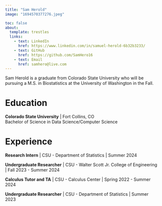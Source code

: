 ```yaml
---
title: "Sam Herold"
image: "1694570377276.jpeg"

toc: false
about:
  template: trestles
  links:
    - text: LinkedIn
      href: https://www.linkedin.com/in/samuel-herold-6b32b3233/
    - text: GitHub
      href: https://github.com/SamHero16
    - text: Email
      href: samhero@live.com
---
```


Sam Herold is a graduate from Colorado State University who will be pursuing a M.S. in Biostatistics at the University of Washington in the Fall.

# Education

**Colorado State University** \| Fort Collins, CO\
Bachelor of Science in Data Science/Computer Science

# Experience

**Research Intern** \| CSU - Department of Statistics \| Summer 2024

**Undergraduate Researcher** \| CSU - Walter Scott Jr. College of Engineering \| Fall 2023 - Summer 2024

**Calculus Tutor and TA** \| CSU - Calculus Center \| Spring 2022 - Summer 2024

**Undergraduate Researcher** \| CSU - Department of Statistics \| Summer 2023

